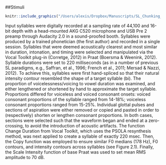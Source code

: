 
##Stimuli

```r

knitr::include_graphics("/Users/alexis/Dropbox/Manuscripts/SL_Chunking_AdultKids/NormalizationProcedure.pdf")
```

Input syllables were digitally recorded at a sampling rate of 44,100 and 16-bit depth with a head-mounted AKG C520 microphone and USB Pre 2 preamp through Audacity 2.0 in a sound-proofed booth. Syllables were produced by a trained phonetician (the first author) and recorded in a single session. Syllables that were deemed acoustically clearest and most similar in duration, intonation, and timing were selected and manipulated via the Vocal Toolkit plug-in (Corretge, 2012) in Praat (Boersma & Weenink, 2012). Syllable durations were set to 220 milliseconds (as in a number of previous SL paradigms, e.g., Saffran, et al., 1996; French et al., 2011; Mersad & Nazzi, 2012). To achieve this, syllables were first hand-spliced so that their natural intensity contour resembled the shape of a target syllable (bi).  The proportion of voicelessness/voicing to vowel duration was examined, and either lengthened or shortened by hand to approximate the target syllable. Proportions differed for voiceless and voiced consonant onsets: voiced consonant proportions of the syllable ranged from 14-18%; voiceless consonant proportions ranged from 15-25%. Individual glottal pulses and sections of aspiration were either removed or copied and pasted in order to (respectively) shorten or lengthen consonant proportions. In both cases, sections were selected such that the waveform began and ended at a zero-crossing, to avoid the introduction of acoustic artifacts. The function Change Duration from Vocal Toolkit, which uses the PSOLA resynthesis method, was next applied to create a syllable of exactly 220 msec. Then, the Copy function was employed to ensure similar F0 medians (178 Hz), F0 contours, and intensity contours across syllables (see Figure 2.1).  Finally, the Scale Intensity function of base Praat was used to set mean RMS amplitude to 70 dB. 

